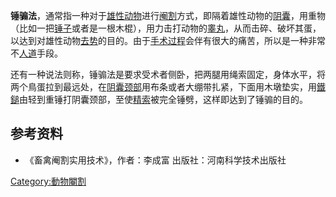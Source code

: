 {{refimprove|time=2010-06-22T05:10:26+00:00}}
'''锤骟法'''，通常指一种对于[[雄性|雄性]][[动物|动物]]进行[[阉割|阉割]]方式，即隔着雄性动物的[[阴囊|阴囊]]，用重物（比如一把[[锤子|锤子]]或者是一根木棍），用力击打动物的[[睾丸|睾丸]]，从而击碎、破坏其蛋，以达到对雄性动物[[去势|去势]]的目的。由于[[手术过程|手术过程]]会伴有很大的痛苦，所以是一种非常不[[人道|人道]]手段。

还有一种说法则称，锤骟法是要求受术者侧卧，把两腿用绳索固定，身体水平，将两个鳥蛋拉到最远处，在[[阴囊颈部|阴囊颈部]]用布条或者大绷带扎紧，下面用木墩垫实，用[[鐵鎚|鐵鎚]]由轻到重锤打阴囊颈部，至使[[精索|精索]]被完全锤劈，这样即达到了锤骟的目的。

==参考资料==
*《畜禽阉割实用技术》，作者：李成富 出版社：河南科学技术出版社



[[Category:動物閹割|Category:動物閹割]]